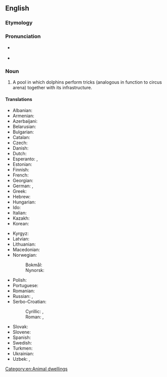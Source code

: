 ==English==

===Etymology===
{{suffix|en|dolphin|arium}}

===Pronunciation===
* {{a|UK}} {{IPA|en|/dɒl.fɪˈnɛəɹ.i.əm/}}
* {{a|US}} {{IPA|en|/dɑl.fɪˈnɛəɹ.i.əm/}}

===Noun===
{{en-noun|s|dolphinaria}}

# A pool in which dolphins perform tricks (analogous in function to circus arena) together with its infrastructure.

====Translations====
{{trans-top|}}
* Albanian: {{t|sq|delfinarium|m}}
* Armenian: {{t+|hy|դելֆինարիում|sc=Armn}}
* Azerbaijani: {{t|az|delfinarium}}
* Belarusian: {{t|be|дэльфіна́рый|m|sc=Cyrl}}
* Bulgarian: {{t|bg|делфина́риум|m|sc=Cyrl}}
* Catalan: {{t|ca|delfinari|m}}
* Czech: {{t|cs|delfinárium|n}}
* Danish: {{t|da|delfinarium|n}}
* Dutch: {{t+|nl|dolfinarium|n}}
* Esperanto: {{t|eo|delfenario}}, {{t|eo|delfinario}}
* Estonian: {{t|et|delfinaarium}}
* Finnish: {{t+|fi|delfinaario}}
* French: {{t+|fr|delphinarium|m}}
* Georgian: {{t|ka|დელფინარიუმი|sc=Geor}}
* German: {{t+|de|Delfinarium|n}}, {{t+|de|Delphinarium|n}}
* Greek: {{t+|el|δελφινάριο|n}}
* Hebrew: {{t+|he|דולפינריום|m|tr=delfinarium}}
* Hungarian: {{t|hu|delfinárium}}
* Ido: {{t|io|delfinario}}
* Italian: {{t|it|delfinario|m}}
* Kazakh: {{t|kk|дельфинарий|sc=Cyrl}}
* Korean: {{t|ko|돌고래 수족관}}
{{trans-mid}}
* Kyrgyz: {{t|ky|дельфинарий|sc=Cyrl}}
* Latvian: {{t|lv|delfinārijs|m}}
* Lithuanian: {{t|lt|delfinariumas|m}}
* Macedonian: {{t|mk|делфинариум|m}}
* Norwegian:
*: Bokmål: {{t|nb|delfinarium|n}}
*: Nynorsk: {{t|nn|delfinarium|n}}
* Polish: {{t|pl|delfinarium|n}}
* Portuguese: {{t|pt|delfinário|m}}
* Romanian: {{t+|ro|delfinariu|n}}
* Russian: {{t+|ru|дельфина́рий|m}}, {{t+|ru|дельфина́риум|m}}
* Serbo-Croatian:
*: Cyrillic: {{t|sh|дельфина́ријум|m}}, {{t|sh|дельфина́риј|m}}
*: Roman: {{t|sh|delfinarijum|m}}, {{t|sh|delfinarij|m}}
* Slovak: {{t|sk|delfinárium|n}}
* Slovene: {{t|sl|delfinarij|m-in}}
* Spanish: {{t|es|delfinario|m}}
* Swedish: {{t|sv|delfinarium|n}}
* Turkmen: {{t|tk|delfinariý}}
* Ukrainian: {{t|uk|дельфіна́рій|m|sc=Cyrl}}
* Uzbek: {{t+|uz|delfinariy}}, {{t|uz|delfinarium}}
{{trans-bottom}}

[[Category:en:Animal dwellings]]